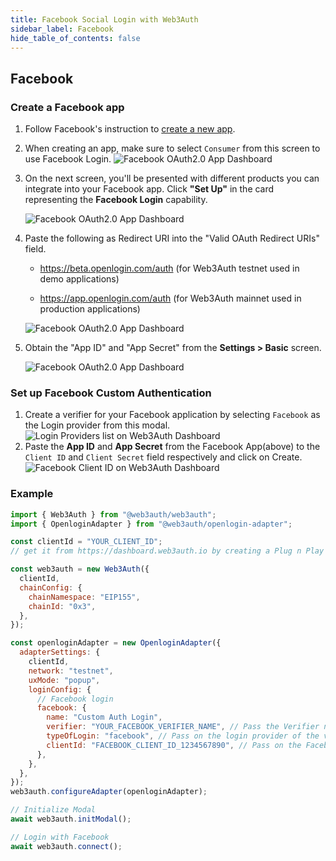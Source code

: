 ```yaml
---
title: Facebook Social Login with Web3Auth
sidebar_label: Facebook
hide_table_of_contents: false
---
```


## Facebook

### Create a Facebook app

1. Follow Facebook's instruction to [create a new app](https://developers.facebook.com/docs/development/create-an-app).
2. When creating an app, make sure to select `Consumer` from this screen to use Facebook Login.
   ![Facebook OAuth2.0 App Dashboard](/contents/social-providers/facebook/facebook-app.png)

3. On the next screen, you'll be presented with different products you can integrate into your Facebook app. Click **"Set Up"** in the card
   representing the **Facebook Login** capability.

   ![Facebook OAuth2.0 App Dashboard](/contents/social-providers/facebook/facebook-login-setup.png)

4. Paste the following as Redirect URI into the "Valid OAuth Redirect URIs" field.

   - https://beta.openlogin.com/auth (for Web3Auth testnet used in demo applications)

   - https://app.openlogin.com/auth (for Web3Auth mainnet used in production applications)

   ![Facebook OAuth2.0 App Dashboard](/contents/social-providers/facebook/facebook-login-settings-oauth.png)

5. Obtain the "App ID" and "App Secret" from the **Settings > Basic** screen.

   ![Facebook OAuth2.0 App Dashboard](/contents/social-providers/facebook/facebook-app-id-secret.png)

### Set up Facebook Custom Authentication

1. Create a verifier for your Facebook application by selecting `Facebook` as the Login provider from this modal.
   ![Login Providers list on Web3Auth Dashboard](/dashboard/verifiers/login-providers-list.png)
2. Paste the **App ID** and **App Secret** from the Facebook App(above) to the `Client ID` and `Client Secret` field respectively and click on Create.
   ![Facebook Client ID on Web3Auth Dashboard](/dashboard/verifiers/facebook-verifier.png)

### Example

```js
import { Web3Auth } from "@web3auth/web3auth";
import { OpenloginAdapter } from "@web3auth/openlogin-adapter";

const clientId = "YOUR_CLIENT_ID";
// get it from https://dashboard.web3auth.io by creating a Plug n Play project.

const web3auth = new Web3Auth({
  clientId,
  chainConfig: {
    chainNamespace: "EIP155",
    chainId: "0x3",
  },
});

const openloginAdapter = new OpenloginAdapter({
  adapterSettings: {
    clientId,
    network: "testnet",
    uxMode: "popup",
    loginConfig: {
      // Facebook login
      facebook: {
        name: "Custom Auth Login",
        verifier: "YOUR_FACEBOOK_VERIFIER_NAME", // Pass the Verifier name here
        typeOfLogin: "facebook", // Pass on the login provider of the verifier you've created
        clientId: "FACEBOOK_CLIENT_ID_1234567890", // Pass on the Facebook `Client ID` here
      },
    },
  },
});
web3auth.configureAdapter(openloginAdapter);

// Initialize Modal
await web3auth.initModal();

// Login with Facebook
await web3auth.connect();
```
